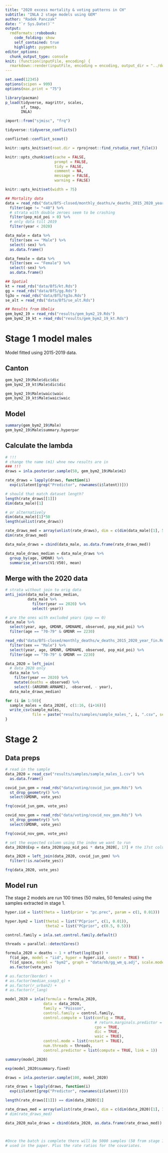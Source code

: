 ```yaml
---
title: "2020 excess mortality & voting patterns in CH"
subtitle: "INLA 2 stage models using GEM"
author: "Radek Panczak"
date: "`r Sys.Date()`"
output:
  rmdformats::robobook:
    code_folding: show
    self_contained: true
    highlight: pygments
editor_options: 
  chunk_output_type: console
knit: (function(inputFile, encoding) {
  rmarkdown::render(inputFile, encoding = encoding, output_dir = "../docs") })
---
```


<!-- ----------------------------------------------------- -->

```r
set.seed(12345)
options(scipen = 999)
options(max.print = "75")

library(pacman)
p_load(tidyverse, magrittr, scales,  
       sf, tmap, 
       INLA)

import::from("sjmisc", "frq")
```

```r
tidyverse::tidyverse_conflicts()

conflicted::conflict_scout()
```

```r
knitr::opts_knit$set(root.dir = rprojroot::find_rstudio_root_file())

knitr::opts_chunk$set(cache = FALSE,
                      prompt = FALSE,
                      tidy = FALSE,
                      comment = NA,
                      message = FALSE,
                      warning = FALSE)

knitr::opts_knit$set(width = 75)
```

<!-- ----------------------------------------------------- -->

```r
## Mortality data
data = read_rds("data/BfS-closed/monthly_deaths/w_deaths_2015_2020_year_fin.Rds") %>% 
  filter(age != "<40") %>% 
  # strata with double zeroes seem to be crashing
  filter(pop_mid_poi > 0) %>% 
  # only data till 2019
  filter(year < 2020)

data_male = data %>% 
  filter(sex == "Male") %>% 
  select(-sex) %>% 
  as.data.frame()

data_female = data %>% 
  filter(sex == "Female") %>% 
  select(-sex) %>% 
  as.data.frame()

## Spatial 
kt = read_rds("data/BfS/kt.Rds")
gg = read_rds("data/BfS/gg.Rds")
tg3o = read_rds("data/BfS/tg3o.Rds")
se_alt = read_rds("data/BfS/se_alt.Rds")

## Results from Ubelix
gem_bym2_19 = read_rds("results/gem_bym2_19.Rds")
gem_bym2_19_kt = read_rds("results/gem_bym2_19_kt.Rds")
```

<!-- ----------------------------------------------------- -->

# Stage 1 model males

Model fitted using 2015-2019 data. 

## Canton 

```r
gem_bym2_19$Male$dic$dic
gem_bym2_19_kt$Male$dic$dic

gem_bym2_19$Male$waic$waic
gem_bym2_19_kt$Male$waic$waic
```

## Model 

```r
summary(gem_bym2_19$Male)
gem_bym2_19$Male$summary.hyperpar
```

## Calculate the lambda 

```r
# !!!
# change the name (m1) whne new results are in 
### !!!
draws = inla.posterior.sample(50, gem_bym2_19$Male$m1)

rate_draws = lapply(draws, function(i)
  exp(i$latent[grep("Predictor", rownames(i$latent))]))

# should that match dataset length?
length(rate_draws[[1]])
dim(data_male)[1]

# or alternatively
dim(data_male)[1]*50
length(unlist(rate_draws))

rate_draws_med = array(unlist(rate_draws), dim = c(dim(data_male)[1], 50))
dim(rate_draws_med)

data_male_draws = cbind(data_male, as.data.frame(rate_draws_med))

data_male_draws_median = data_male_draws %>% 
  group_by(age, GMDNR) %>% 
  summarise_at(vars(V1:V50), mean)  
```

## Merge with the 2020 data

```r
# strata without join to orig data
anti_join(data_male_draws_median, 
          data_male %>% 
            filter(year == 2020) %>% 
            select(-year))

# are the ones with excluded years (pop == 0)
data_male %>% 
  select(year, age, GMDNR, GMDNAME, observed, pop_mid_poi) %>%  
  filter(age == "70-79" & GMDNR == 2230)

read_rds("data/BfS-closed/monthly_deaths/w_deaths_2015_2020_year_fin.Rds") %>% 
  filter(sex == "Male") %>% 
  select(year, age, GMDNR, GMDNAME, observed, pop_mid_poi) %>%  
  filter(age == "70-79" & GMDNR == 2230)
```

```r
data_2020 = left_join(
  # data 2020 only
  data_male %>% 
    filter(year == 2020) %>% 
    mutate(deaths = observed) %>% 
    select(-(ARGRNR:ARNAME), -observed, - year), 
  data_male_draws_median)
```


```r
for (i in 1:50){
  sample_males = data_2020[, c(1:16, (i+16))]
  write_csv(sample_males, 
            file = paste("results/samples/sample_males_", i, ".csv", sep = ""))
}
```

<!-- ----------------------------------------------------- -->

# Stage 2

## Data preps

```r
# read in the sample
data_2020 = read_csv("results/samples/sample_males_1.csv") %>% 
  as.data.frame()

covid_jun_gem = read_rds("data/voting/covid_jun_gem.Rds") %>% 
  st_drop_geometry() %>% 
  select(GMDNR, vote_yes)

frq(covid_jun_gem, vote_yes)

covid_nov_gem = read_rds("data/voting/covid_nov_gem.Rds") %>% 
  st_drop_geometry() %>% 
  select(GMDNR, vote_yes)

frq(covid_nov_gem, vote_yes)

# set the expected column using the index we want to run
data_2020$Exp = data_2020$pop_mid_poi * data_2020[, 17] # the 17st column the lambda 

data_2020 = left_join(data_2020, covid_jun_gem) %>% 
  filter(!is.na(vote_yes))

frq(data_2020, vote_yes)
```


## Model run

The stage 2 models are run 100 times (50 males, 50 females) using the samples extracted in stage 1.

```r
hyper.iid = list(theta = list(prior = "pc.prec", param = c(1, 0.01)))

hyper.bym2 = list(theta1 = list("PCprior", c(1, 0.01)), 
                  theta2 = list("PCprior", c(0.5, 0.5)))

control.family = inla.set.control.family.default()

threads = parallel::detectCores()

formula_2020 = deaths ~ 1 + offset(log(Exp)) + 
  f(id_age, model = "iid", hyper = hyper.iid, constr = TRUE) + 
  f(id_space, model = "bym2", graph = "data/nb/gg_wm_q.adj", scale.model = TRUE, constr = TRUE, hyper = hyper.bym2) + 
  as.factor(vote_yes) 

# as.factor(border) +
# as.factor(median_ssep3_q) + 
# as.factor(r_urban2) + 
# as.factor(r_lang)

model_2020 = inla(formula = formula_2020,
                 data = data_2020,
                 family = "Poisson",
                 control.family = control.family,
                 control.compute = list(config = TRUE,
                                        # return.marginals.predictor = TRUE,
                                        cpo = TRUE,
                                        dic = TRUE,
                                        waic = TRUE),
                 control.mode = list(restart = TRUE),
                 num.threads = threads,
                 control.predictor = list(compute = TRUE, link = 1))
```

```r
summary(model_2020)

exp(model_2020$summary.fixed)
```

```r
draws = inla.posterior.sample(100, model_2020)

rate_draws = lapply(draws, function(i)
  exp(i$latent[grep("Predictor", rownames(i$latent))]))

length(rate_draws[[1]]) == dim(data_2020)[1]

rate_draws_med = array(unlist(rate_draws), dim = c(dim(data_2020)[1], 100))
# dim(rate_draws_med)

data_2020_male_draws = cbind(data_2020, as.data.frame(rate_draws_med))



#Once the batch is complete there will be 5000 samples (50 from stage 1 * 100 from stage 2) which are used to extract the various measure of excess mortality 
# used in the paper. Plus the rate ratios for the covariates.
```

